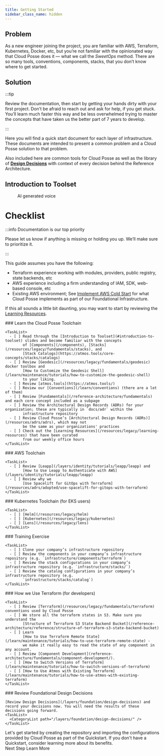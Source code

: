 ```yaml
---
title: Getting Started
sidebar_class_name: hidden
---
```


## Problem

As a new engineer joining the project, you are familiar with AWS, Terraform, Kubernetes, Docker, etc, but you’re not
familiar with the opinionated way that Cloud Posse does it — what we call the _SweetOps_ method. There are so many
tools, conventions, components, stacks, that you don’t know where to get started.

## Solution

:::tip

Review the documentation, then start by getting your hands dirty with your first project. Don’t be afraid to reach out
and ask for help, if you get stuck. You’ll learn much faster this way and be less overwhelmed trying to master the
concepts that have taken us the better part of 7 years to develop.

:::

Here you will find a quick start document for each layer of infrastructure. These documents are intended to present a
common problem and a Cloud Posse solution to that problem.

Also included here are common tools for Cloud Posse as well as the library of
[**Design Decisions**](/reference-architecture/fundamentals/design-decisions) with context of every decision behind the
Reference Architecture.

## Introduction to Toolset

<figure>
  <ReactPlayer controls url="https://docs.cloudposse.com/assets/refarch/handoffs/introduction-to-toolchain.mp4" />
  <figcaption>AI generated voice</figcaption>
</figure>

# Checklist

:::info Documentation is our top priority

Please let us know if anything is missing or holding you up. We’ll make sure to prioritize it.

:::

This guide assumes you have the following:

- Terraform experience working with modules, providers, public registry, state backends, etc
- AWS experience including a firm understanding of IAM, SDK, web-based console, etc
- Existing AWS environment; See [Implement AWS Cold Start](/layers/accounts/tutorials/cold-start) for what Cloud
  Posse implements as part of our Foundational Infrastructure.

If this all sounds a little bit daunting, you may want to start by reviewing the [Learning Resources](/resources/legacy/learning-resources).

<Steps>
  <Step>
    ### <StepNumber/> Learn the Cloud Posse Toolchain

    <TaskList>
      - [ ] Read through the [Introduction to Toolset](#introduction-to-toolset) slides and become familiar with the concepts
            of [Components](/components), [Stacks](/resources/legacy/fundamentals/stacks), and
            [Stack Catalogs](https://atmos.tools/core-concepts/stacks/catalogs)
      - [ ] Review [Geodesic](/resources/legacy/fundamentals/geodesic) docker toolbox and
            [How to Customize the Geodesic Shell](/learn/maintenance/tutorials/how-to-customize-the-geodesic-shell)
            to your liking.
      - [ ] Review [atmos.tools](https://atmos.tools/)
      - [ ] Review our [Conventions](/learn/conventions) (there are a lot of them)
      - [ ] Review [Fundamentals](/reference-architecture/fundamentals) and each core concept included as a subpage
      - [ ] Review the Architectural Design Records (ADRs) for your organization; these are typically in `docs/adr` within the
            infrastructure repository
      - [ ] Review Cloud Posse’s [Architectural Design Records (ADRs)](/resources/adrs/adrs), which may not
            be the same as your organizations' practices
      - [ ] Check out the [Learning Resources](/resources/legacy/learning-resources) that have been curated
            from our weekly office hours
    </TaskList>
  </Step>

  <Step>
    ### <StepNumber/> AWS Toolchain

    <TaskList>
      - [ ] Review [Leapp](/layers/identity/tutorials/leapp/leapp) and
            [How to Use Leapp to Authenticate with AWS](/layers/identity/tutorials/leapp/leapp)
      - [ ] Review why we
            [Use Spacelift for GitOps with Terraform](/resources/adrs/adopted/use-spacelift-for-gitops-with-terraform)
    </TaskList>
  </Step>

  <Step>
    ### <StepNumber/> Kubernetes Toolchain (for EKS users)

    <TaskList>
      - [ ] [Helm](/resources/legacy/helm)
      - [ ] [Kubernetes](/resources/legacy/kubernetes)
      - [ ] [Lens](/resources/legacy/lens)
    </TaskList>
  </Step>

  <Step>
    ### <StepNumber/> Training Exercise

    <TaskList>
      - [ ] Clone your company’s infrastructure repository
      - [ ] Review the components in your company’s infrastructure repository (e.g. `infrastructure/components/terraform`)
      - [ ] Review the stack configurations in your company’s infrastructure repository (e.g. `infrastructure/stacks/`)
      - [ ] Review the catalog configurations in your company’s infrastructure repository (e.g.
            `infrastructure/stacks/catalog`)
    </TaskList>
  </Step>

  <Step>
    ### <StepNumber/> How we Use Terraform (for developers)

    <TaskList>
      - [ ] Review [Terraform](/resources/legacy/fundamentals/terraform) conventions used by Cloud Posse
      - [ ] We store all the terraform states in S3. Make sure you understand the
            [Structure of Terraform S3 State Backend Bucket](/reference-architecture/reference/structure-of-terraform-s3-state-backend-bucket)
      - [ ] Learn
            [How to Use Terraform Remote State](/learn/maintenance/tutorials/how-to-use-terraform-remote-state) -
            we make it really easy to read the state of any component in any account.
      - [ ] Review [Component Development](reference-architecture/fundamentals/component-development/).
      - [ ] [How to Switch Versions of Terraform](/learn/maintenance/tutorials/how-to-switch-versions-of-terraform)
      - [ ] [How to Use Atmos with Existing Terraform](/learn/maintenance/tutorials/how-to-use-atmos-with-existing-terraform)
    </TaskList>
  </Step>

  <Step>
    ### <StepNumber/> Review Foundational Design Decisions

    [Review Design Decisions](/layers/foundation/design-decisions) and record your decisions now. You will need the results of these decisions going forward.
    <TaskList>
      <CategoryList path="/layers/foundation/design-decisions/" />
    </TaskList>

  </Step>
</Steps>

<ActionCard title="What comes next?">
  Let's get started by creating the repository and importing the configurations provided by Cloud Posse as part of the Quickstart. If you don't have a Quickstart, consider learning more about its benefits.

  <div>
    <PrimaryCTA to="/layers/foundation/create-repository">Next Step</PrimaryCTA>
    <SecondaryCTA to="/quickstart">Learn More</SecondaryCTA >
  </div>
</ActionCard>

